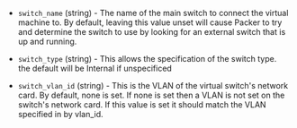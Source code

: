 <!-- Code generated from the comments of the SwitchConfig struct in builder/hyperv/common/switch_config.go; DO NOT EDIT MANUALLY -->

- `switch_name` (string) - The name of the main switch to connect the virtual
  machine to. By default, leaving this value unset will cause Packer to
  try and determine the switch to use by looking for an external switch
  that is up and running.

- `switch_type` (string) - This allows the specification of the switch type.
  the default will be Internal if unspecificed

- `switch_vlan_id` (string) - This is the VLAN of the virtual switch's
  network card. By default, none is set. If none is set then a VLAN is not
  set on the switch's network card. If this value is set it should match
  the VLAN specified in by vlan_id.

<!-- End of code generated from the comments of the SwitchConfig struct in builder/hyperv/common/switch_config.go; -->
